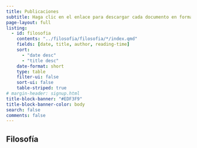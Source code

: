```yaml
---
title: Publicaciones
subtitle: Haga clic en el enlace para descargar cada documento en formato pdf.
page-layout: full
listing:
  - id: filosofia
    contents: "../filosofia/filosofia/*/index.qmd"
    fields: [date, title, author, reading-time]
    sort: 
      - "date desc"
      - "title desc"
    date-format: short
    type: table
    filter-ui: false
    sort-ui: false
    table-striped: true
# margin-header: signup.html
title-block-banner: "#EDF3F9"
title-block-banner-color: body
search: false
comments: false
---
```


## Filosofía

::: {#filosofia}
:::
